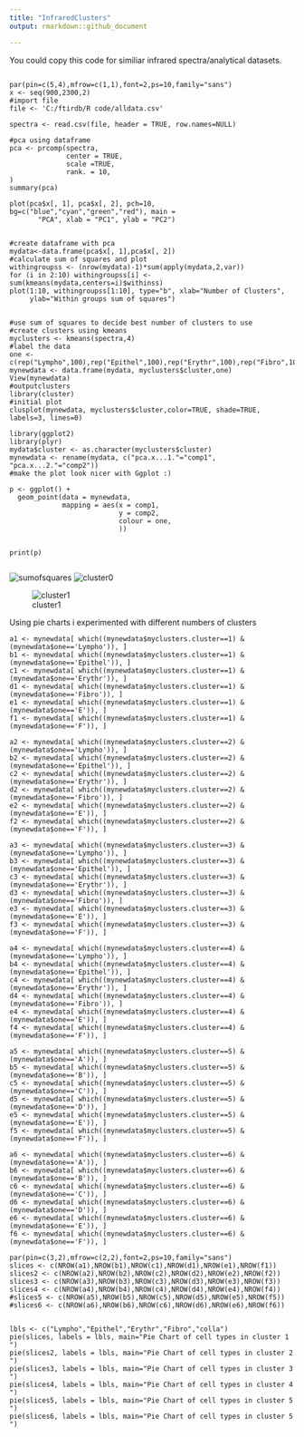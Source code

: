 ```yaml
---
title: "InfraredClusters"
output: rmarkdown::github_document

---
```




You could copy this code for similiar infrared spectra/analytical datasets.

```library(data.table)

par(pin=c(5,4),mfrow=c(1,1),font=2,ps=10,family="sans")
x <- seq(900,2300,2)
#import file
file <- 'C:/ftirdb/R code/alldata.csv'

spectra <- read.csv(file, header = TRUE, row.names=NULL)

#pca using dataframe
pca <- prcomp(spectra,
              center = TRUE,
              scale =TRUE,
              rank. = 10,
)
summary(pca)

plot(pca$x[, 1], pca$x[, 2], pch=10, bg=c("blue","cyan","green","red"), main =
       "PCA", xlab = "PC1", ylab = "PC2") 


#create dataframe with pca
mydata<-data.frame(pca$x[, 1],pca$x[, 2]) 
#calculate sum of squares and plot
withingroupss <- (nrow(mydata)-1)*sum(apply(mydata,2,var))
for (i in 2:10) withingroupss[i] <- sum(kmeans(mydata,centers=i)$withinss)
plot(1:10, withingroupss[1:10], type="b", xlab="Number of Clusters",
     ylab="Within groups sum of squares") 


#use sum of squares to decide best number of clusters to use 
#create clusters using kmeans
myclusters <- kmeans(spectra,4) 
#label the data
one <- c(rep("Lympho",100),rep("Epithel",100),rep("Erythr",100),rep("Fibro",101))
mynewdata <- data.frame(mydata, myclusters$cluster,one)
View(mynewdata) 
#outputclusters
library(cluster)
#initial plot
clusplot(mynewdata, myclusters$cluster,color=TRUE, shade=TRUE, labels=3, lines=0)

library(ggplot2)
library(plyr)
mydata$cluster <- as.character(myclusters$cluster)
mynewdata <- rename(mydata, c("pca.x...1."="comp1", "pca.x...2."="comp2"))
#make the plot look nicer with Ggplot :) 

p <- ggplot() +
  geom_point(data = mynewdata, 
             mapping = aes(x = comp1, 
                           y = comp2, 
                           colour = one,
                           ))


print(p)


```


![sumofsquares](C:\projects\InfraredR\clusteringFTIRData\cellclusters.jpeg)
![cluster0](C:\projects\InfraredR\clusteringFTIRData\plotofclusters.jpeg)

![cluster1](C:\projects\InfraredR\clusteringFTIRData\sumofs.jpeg)

Using pie charts i experimented with different numbers of clusters

```
a1 <- mynewdata[ which((mynewdata$myclusters.cluster==1) &(mynewdata$one=='Lympho')), ]
b1 <- mynewdata[ which((mynewdata$myclusters.cluster==1) &(mynewdata$one=='Epithel')), ]
c1 <- mynewdata[ which((mynewdata$myclusters.cluster==1) &(mynewdata$one=='Erythr')), ]
d1 <- mynewdata[ which((mynewdata$myclusters.cluster==1) &(mynewdata$one=='Fibro')), ]
e1 <- mynewdata[ which((mynewdata$myclusters.cluster==1) &(mynewdata$one=='E')), ]
f1 <- mynewdata[ which((mynewdata$myclusters.cluster==1) &(mynewdata$one=='F')), ]

a2 <- mynewdata[ which((mynewdata$myclusters.cluster==2) &(mynewdata$one=='Lympho')), ]
b2 <- mynewdata[ which((mynewdata$myclusters.cluster==2) &(mynewdata$one=='Epithel')), ]
c2 <- mynewdata[ which((mynewdata$myclusters.cluster==2) &(mynewdata$one=='Erythr')), ]
d2 <- mynewdata[ which((mynewdata$myclusters.cluster==2) &(mynewdata$one=='Fibro')), ]
e2 <- mynewdata[ which((mynewdata$myclusters.cluster==2) &(mynewdata$one=='E')), ]
f2 <- mynewdata[ which((mynewdata$myclusters.cluster==2) &(mynewdata$one=='F')), ]

a3 <- mynewdata[ which((mynewdata$myclusters.cluster==3) &(mynewdata$one=='Lympho')), ]
b3 <- mynewdata[ which((mynewdata$myclusters.cluster==3) &(mynewdata$one=='Epithel')), ]
c3 <- mynewdata[ which((mynewdata$myclusters.cluster==3) &(mynewdata$one=='Erythr')), ]
d3 <- mynewdata[ which((mynewdata$myclusters.cluster==3) &(mynewdata$one=='Fibro')), ]
e3 <- mynewdata[ which((mynewdata$myclusters.cluster==3) &(mynewdata$one=='E')), ]
f3 <- mynewdata[ which((mynewdata$myclusters.cluster==3) &(mynewdata$one=='F')), ]

a4 <- mynewdata[ which((mynewdata$myclusters.cluster==4) &(mynewdata$one=='Lympho')), ]
b4 <- mynewdata[ which((mynewdata$myclusters.cluster==4) &(mynewdata$one=='Epithel')), ]
c4 <- mynewdata[ which((mynewdata$myclusters.cluster==4) &(mynewdata$one=='Erythr')), ]
d4 <- mynewdata[ which((mynewdata$myclusters.cluster==4) &(mynewdata$one=='Fibro')), ]
e4 <- mynewdata[ which((mynewdata$myclusters.cluster==4) &(mynewdata$one=='E')), ]
f4 <- mynewdata[ which((mynewdata$myclusters.cluster==4) &(mynewdata$one=='F')), ]

a5 <- mynewdata[ which((mynewdata$myclusters.cluster==5) &(mynewdata$one=='A')), ]
b5 <- mynewdata[ which((mynewdata$myclusters.cluster==5) &(mynewdata$one=='B')), ]
c5 <- mynewdata[ which((mynewdata$myclusters.cluster==5) &(mynewdata$one=='C')), ]
d5 <- mynewdata[ which((mynewdata$myclusters.cluster==5) &(mynewdata$one=='D')), ]
e5 <- mynewdata[ which((mynewdata$myclusters.cluster==5) &(mynewdata$one=='E')), ]
f5 <- mynewdata[ which((mynewdata$myclusters.cluster==5) &(mynewdata$one=='F')), ]

a6 <- mynewdata[ which((mynewdata$myclusters.cluster==6) &(mynewdata$one=='A')), ]
b6 <- mynewdata[ which((mynewdata$myclusters.cluster==6) &(mynewdata$one=='B')), ]
c6 <- mynewdata[ which((mynewdata$myclusters.cluster==6) &(mynewdata$one=='C')), ]
d6 <- mynewdata[ which((mynewdata$myclusters.cluster==6) &(mynewdata$one=='D')), ]
e6 <- mynewdata[ which((mynewdata$myclusters.cluster==6) &(mynewdata$one=='E')), ]
f6 <- mynewdata[ which((mynewdata$myclusters.cluster==6) &(mynewdata$one=='F')), ]

par(pin=c(3,2),mfrow=c(2,2),font=2,ps=10,family="sans")
slices <- c(NROW(a1),NROW(b1),NROW(c1),NROW(d1),NROW(e1),NROW(f1))
slices2 <- c(NROW(a2),NROW(b2),NROW(c2),NROW(d2),NROW(e2),NROW(f2))
slices3 <- c(NROW(a3),NROW(b3),NROW(c3),NROW(d3),NROW(e3),NROW(f3))
slices4 <- c(NROW(a4),NROW(b4),NROW(c4),NROW(d4),NROW(e4),NROW(f4))
#slices5 <- c(NROW(a5),NROW(b5),NROW(c5),NROW(d5),NROW(e5),NROW(f5))
#slices6 <- c(NROW(a6),NROW(b6),NROW(c6),NROW(d6),NROW(e6),NROW(f6))


lbls <- c("Lympho","Epithel","Erythr","Fibro","colla")
pie(slices, labels = lbls, main="Pie Chart of cell types in cluster 1 ")
pie(slices2, labels = lbls, main="Pie Chart of cell types in cluster 2 ")
pie(slices3, labels = lbls, main="Pie Chart of cell types in cluster 3 ")
pie(slices4, labels = lbls, main="Pie Chart of cell types in cluster 4 ")
pie(slices5, labels = lbls, main="Pie Chart of cell types in cluster 5 ")
pie(slices6, labels = lbls, main="Pie Chart of cell types in cluster 5 ")

```

